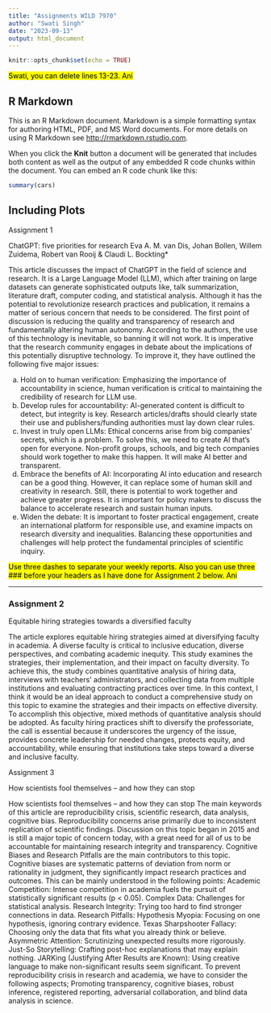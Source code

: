 ---
title: "Assignments WILD 7970"
author: "Swati Singh"
date: "2023-09-13"
output: html_document
---

```{r setup, include=FALSE}
knitr::opts_chunk$set(echo = TRUE)
```

<mark> Swati, you can delete lines 13-23. Ani

## R Markdown

This is an R Markdown document. Markdown is a simple formatting syntax for authoring HTML, PDF, and MS Word documents. For more details on using R Markdown see <http://rmarkdown.rstudio.com>.

When you click the **Knit** button a document will be generated that includes both content as well as the output of any embedded R code chunks within the document. You can embed an R code chunk like this:

```{r cars}
summary(cars)
```

## Including Plots

Assignment 1

ChatGPT: five priorities for research
Eva A. M. van Dis, Johan Bollen, Willem Zuidema, Robert van Rooij & Claudi L. Bockting*

This article discusses the impact of ChatGPT in the field of science and research. It is a Large Language Model (LLM), which after training on large datasets can generate sophisticated outputs like, talk summarization, literature draft, computer coding, and statistical analysis. Although it has the potential to revolutionize research practices and publication, it remains a matter of serious concern that needs to be considered. The first point of discussion is reducing the quality and transparency of research and fundamentally altering human autonomy.
According to the authors, the use of this technology is inevitable, so banning it will not work. It is imperative that the research community engages in debate about the implications of this potentially disruptive technology. To improve it, they have outlined the following five major issues:

(a)	Hold on to human verification: Emphasizing the importance of accountability in science, human verification is critical to maintaining the credibility of research for LLM use.
(b)	Develop rules for accountability: AI-generated content is difficult to detect, but integrity is key. Research articles/drafts should clearly state their use and publishers/funding authorities must lay down clear rules.
(c)	Invest in truly open LLMs: Ethical concerns arise from big companies’ secrets, which is a problem. To solve this, we need to create AI that's open for everyone. Non-profit groups, schools, and big tech companies should work together to make this happen. It will make AI better and transparent.
(d)	Embrace the benefits of AI: Incorporating AI into education and research can be a good thing. However, it can replace some of human skill and creativity in research. Still, there is potential to work together and achieve greater progress. It is important for policy makers to discuss the balance to accelerate research and sustain human inputs.
(e)	Widen the debate: It is important to foster practical engagement, create an international platform for responsible use, and examine impacts on research diversity and inequalities. Balancing these opportunities and challenges will help protect the fundamental principles of scientific inquiry.

<mark> Use three dashes to separate your weekly reports. Also you can use three ### before your headers as I have done for Assignment 2 below. Ani

---

### Assignment 2

Equitable hiring strategies towards a diversified faculty

The article explores equitable hiring strategies aimed at diversifying faculty in academia. A diverse faculty is critical to inclusive education, diverse perspectives, and combating academic inequity. This study examines the strategies, their implementation, and their impact on faculty diversity. To achieve this, the study combines quantitative analysis of hiring data, interviews with teachers’ administrators, and collecting data from multiple institutions and evaluating contracting practices over time.
In this context, I think it would be an ideal approach to conduct a comprehensive study on this topic to examine the strategies and their impacts on effective diversity. To accomplish this objective, mixed methods of quantitative analysis should be adopted. As faculty hiring practices shift to diversify the professoriate, the call is essential because it underscores the urgency of the issue, provides concrete leadership for needed changes, protects equity, and accountability, while ensuring that institutions take steps toward a diverse and inclusive faculty. 

Assignment 3

How scientists fool themselves – and how they can stop

How scientists fool themselves – and how they can stop
The main keywords of this article are reproducibility crisis, scientific research, data analysis, cognitive bias. Reproducibility concerns arise primarily due to inconsistent replication of scientific findings. Discussion on this topic began in 2015 and is still a major topic of concern today, with a great need for all of us to be accountable for maintaining research integrity and transparency. 
Cognitive Biases and Research Pitfalls are the main contributors to this topic. Cognitive biases are systematic patterns of deviation from norm or rationality in judgment, they significantly impact research practices and outcomes. This can be mainly understood in the following points:
Academic Competition: Intense competition in academia fuels the pursuit of statistically significant results (p < 0.05).
Complex Data: Challenges for statistical analysis. 
Research Integrity: Trying too hard to find stronger connections in data.
Research Pitfalls: 
Hypothesis Myopia: Focusing on one hypothesis, ignoring contrary evidence.
Texas Sharpshooter Fallacy: Choosing only the data that fits what you already think or believe.
Asymmetric Attention: Scrutinizing unexpected results more rigorously.
Just-So Storytelling: Crafting post-hoc explanations that may explain nothing.
JARKing (Justifying After Results are Known): Using creative language to make non-significant results seem significant.
To prevent reproducibility crisis in research and academia, we have to consider the following aspects; Promoting transparency, cognitive biases, robust inference, registered reporting, adversarial collaboration, and blind data analysis in science.


